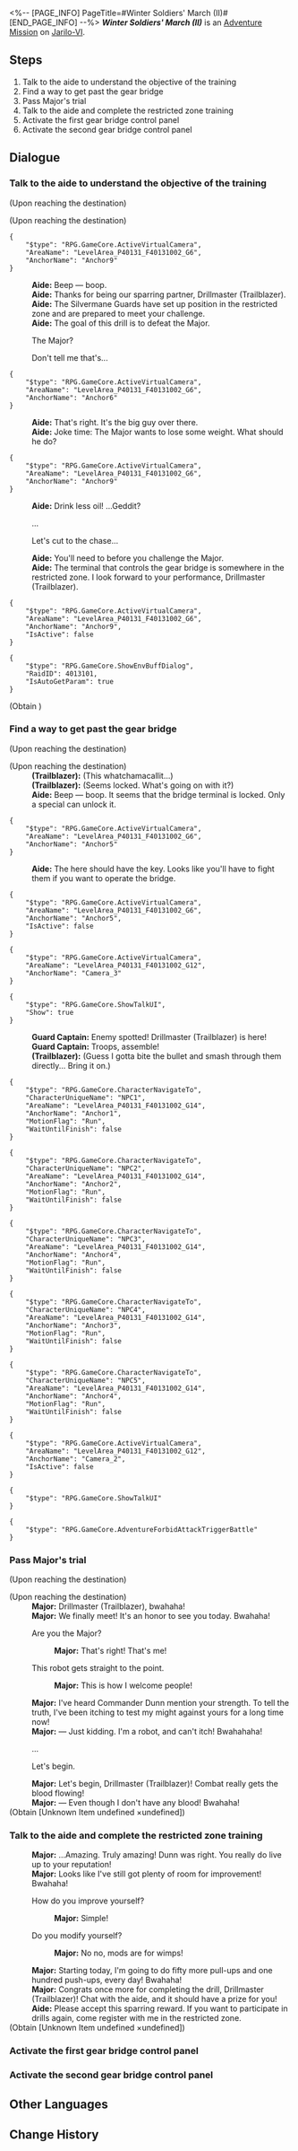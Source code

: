 <%-- [PAGE_INFO]
PageTitle=#Winter Soldiers' March (II)#
[END_PAGE_INFO] --%>
{{Stub|Dialogue.}}
{{Mission Infobox
|id            = 4071312
|title         = 
|image         = <!--Mission Winter Soldiers' March (II).png-->
|type          = Adventure
|event_name    = 
|chapter       = 
|requirements  = {{subst:void|<!--Unknown: {"Type":"Manual"}-->}}
|summary       = <!--official mission summary from Fate's Atlas-->
|characters    = Aide; Guard Captain; Major; Trailblazer
|startLocation = [[Jarilo-VI]] - [[Silvermane Guard Restricted Zone]]
|world         = Jarilo-VI
|area          = Silvermane Guard Restricted Zone
|prev          = 
|next          = 
|rewards       = 
}}
'''''Winter Soldiers' March (II)''''' is an [[Adventure Mission]] on [[Jarilo-VI]].

==Steps==
# Talk to the aide to understand the objective of the training
# Find a way to get past the gear bridge
# Pass Major's trial
# Talk to the aide and complete the restricted zone training
# Activate the first gear bridge control panel
# Activate the second gear bridge control panel

<!--
==Gameplay Notes==

--><!--
==Trial Character==

-->
==Dialogue==
{{Stub Dialogue}}

===Talk to the aide to understand the objective of the training{{subst:void|<!--407131201-->}}===
{{Mission Description|type=adventure|location=Silvermane Guard Restricted Zone|Once again, you join a joint training in the Silvermane Guard Restricted Zone.<br />Talk to the aide and get a sense of the objective of this training.}}
{{Dialogue Start}}
;(Upon reaching the destination)

;(Upon reaching the destination)
<pre>{
	"$type": "RPG.GameCore.ActiveVirtualCamera",
	"AreaName": "LevelArea_P40131_F40131002_G6",
	"AnchorName": "Anchor9"
}</pre>
:'''Aide:''' Beep &mdash; boop.
:'''Aide:''' Thanks for being our sparring partner, Drillmaster (Trailblazer).
:'''Aide:''' The Silvermane Guards have set up position in the restricted zone and are prepared to meet your challenge.
:'''Aide:''' The goal of this drill is to defeat the Major.
:{{DIcon}} The Major?
:{{DIcon}} Don't tell me that's...
<pre>{
	"$type": "RPG.GameCore.ActiveVirtualCamera",
	"AreaName": "LevelArea_P40131_F40131002_G6",
	"AnchorName": "Anchor6"
}</pre>
:'''Aide:''' That's right. It's the big guy over there.
:'''Aide:''' Joke time: The Major wants to lose some weight. What should he do?
<pre>{
	"$type": "RPG.GameCore.ActiveVirtualCamera",
	"AreaName": "LevelArea_P40131_F40131002_G6",
	"AnchorName": "Anchor9"
}</pre>
:'''Aide:''' Drink less oil! ...Geddit?
:{{DIcon}} ...
:{{DIcon}} Let's cut to the chase...
:'''Aide:''' You'll need to {{Color|keyword|nobold=1|configure the gear bridge to make a path}} before you challenge the Major.
:'''Aide:''' The terminal that controls the gear bridge is somewhere in the restricted zone. I look forward to your performance, Drillmaster (Trailblazer).
<pre>{
	"$type": "RPG.GameCore.ActiveVirtualCamera",
	"AreaName": "LevelArea_P40131_F40131002_G6",
	"AnchorName": "Anchor9",
	"IsActive": false
}</pre>
<pre>{
	"$type": "RPG.GameCore.ShowEnvBuffDialog",
	"RaidID": 4013101,
	"IsAutoGetParam": true
}</pre>

;(Obtain {{Item|Terminal Encryption Key|20|x=1}})
{{Dialogue End}}

===Find a way to get past the gear bridge{{subst:void|<!--407131202-->}}===
{{Mission Description|type=adventure|location=Silvermane Guard Restricted Zone|update|Once again, you join a joint training in the Silvermane Guard Restricted Zone.<br />The objective this time is to defeat a robot called Major. Find a way to get past the gear bridge in the restricted zone and locate Major.}}
{{Dialogue Start}}
;(Upon reaching the destination)

;(Upon reaching the destination)
:'''(Trailblazer):''' (This whatchamacallit...)
:'''(Trailblazer):''' (Seems locked. What's going on with it?)
:'''Aide:''' Beep &mdash; boop. It seems that the bridge terminal is locked. Only a special {{Color|keyword|nobold=1|terminal encryption key}} can unlock it.
<pre>{
	"$type": "RPG.GameCore.ActiveVirtualCamera",
	"AreaName": "LevelArea_P40131_F40131002_G6",
	"AnchorName": "Anchor5"
}</pre>
:'''Aide:''' The {{Color|keyword|nobold=1|Silvermane officers}} here should have the key. Looks like you'll have to fight them if you want to operate the bridge.
<pre>{
	"$type": "RPG.GameCore.ActiveVirtualCamera",
	"AreaName": "LevelArea_P40131_F40131002_G6",
	"AnchorName": "Anchor5",
	"IsActive": false
}</pre>
<pre>{
	"$type": "RPG.GameCore.ActiveVirtualCamera",
	"AreaName": "LevelArea_P40131_F40131002_G12",
	"AnchorName": "Camera_3"
}</pre>
<pre>{
	"$type": "RPG.GameCore.ShowTalkUI",
	"Show": true
}</pre>
:'''Guard Captain:''' Enemy spotted! Drillmaster (Trailblazer) is here!
:'''Guard Captain:''' Troops, assemble!
:'''(Trailblazer):''' (Guess I gotta bite the bullet and smash through them directly... Bring it on.)
<pre>{
	"$type": "RPG.GameCore.CharacterNavigateTo",
	"CharacterUniqueName": "NPC1",
	"AreaName": "LevelArea_P40131_F40131002_G14",
	"AnchorName": "Anchor1",
	"MotionFlag": "Run",
	"WaitUntilFinish": false
}</pre>
:<!--0.5-second delay-->
<pre>{
	"$type": "RPG.GameCore.CharacterNavigateTo",
	"CharacterUniqueName": "NPC2",
	"AreaName": "LevelArea_P40131_F40131002_G14",
	"AnchorName": "Anchor2",
	"MotionFlag": "Run",
	"WaitUntilFinish": false
}</pre>
:<!--0.5-second delay-->
<pre>{
	"$type": "RPG.GameCore.CharacterNavigateTo",
	"CharacterUniqueName": "NPC3",
	"AreaName": "LevelArea_P40131_F40131002_G14",
	"AnchorName": "Anchor4",
	"MotionFlag": "Run",
	"WaitUntilFinish": false
}</pre>
:<!--0.7-second delay-->
<pre>{
	"$type": "RPG.GameCore.CharacterNavigateTo",
	"CharacterUniqueName": "NPC4",
	"AreaName": "LevelArea_P40131_F40131002_G14",
	"AnchorName": "Anchor3",
	"MotionFlag": "Run",
	"WaitUntilFinish": false
}</pre>
:<!--0.7-second delay-->
<pre>{
	"$type": "RPG.GameCore.CharacterNavigateTo",
	"CharacterUniqueName": "NPC5",
	"AreaName": "LevelArea_P40131_F40131002_G14",
	"AnchorName": "Anchor4",
	"MotionFlag": "Run",
	"WaitUntilFinish": false
}</pre>
:<!--4-second delay-->
<pre>{
	"$type": "RPG.GameCore.ActiveVirtualCamera",
	"AreaName": "LevelArea_P40131_F40131002_G12",
	"AnchorName": "Camera_2",
	"IsActive": false
}</pre>
<pre>{
	"$type": "RPG.GameCore.ShowTalkUI"
}</pre>
<pre>{
	"$type": "RPG.GameCore.AdventureForbidAttackTriggerBattle"
}</pre>
{{Dialogue End}}

===Pass Major's trial{{subst:void|<!--407131204-->}}===
{{Mission Description|type=adventure|location=Silvermane Guard Restricted Zone|update|Once again, you join a joint training in the Silvermane Guard Restricted Zone.<br />The road to get past Major is already clear. Defeat Major to conclude the training.}}
{{Dialogue Start}}
;(Upon reaching the destination)

;(Upon reaching the destination)
:'''Major:''' Drillmaster (Trailblazer), bwahaha!
:'''Major:''' We finally meet! It's an honor to see you today. Bwahaha!
:{{DIcon}} Are you the Major?
::'''Major:''' That's right! That's me!
:{{DIcon}} This robot gets straight to the point.
::'''Major:''' This is how I welcome people!
:'''Major:''' I've heard Commander Dunn mention your strength. To tell the truth, I've been itching to test my might against yours for a long time now!
:'''Major:''' &mdash; Just kidding. I'm a robot, and can't itch! Bwahahaha!
:{{DIcon}} ...
:{{DIcon}} Let's begin.
:'''Major:''' Let's begin, Drillmaster (Trailblazer)! Combat really gets the blood flowing!
:'''Major:''' &mdash; Even though I don't have any blood! Bwahaha!
;(Obtain [Unknown Item undefined ×undefined])
{{Dialogue End}}

===Talk to the aide and complete the restricted zone training{{subst:void|<!--407131207-->}}===
{{Mission Description|type=adventure|location=Silvermane Guard Restricted Zone|update|You passed the restricted zone training once again.<br />Talk to the aide and collect your reward.}}
{{Dialogue Start}}
:'''Major:''' ...Amazing. Truly amazing! Dunn was right. You really do live up to your reputation!
:'''Major:''' Looks like I've still got plenty of room for improvement! Bwahaha!
:{{DIcon}} How do you improve yourself?
::'''Major:''' Simple!
:{{DIcon}} Do you modify yourself?
::'''Major:''' No no, mods are for wimps!
:'''Major:''' Starting today, I'm going to do fifty more pull-ups and one hundred push-ups, every day! Bwahaha!
:'''Major:''' Congrats once more for completing the drill, Drillmaster (Trailblazer)! Chat with the aide, and it should have a prize for you!
:'''Aide:''' Please accept this sparring reward. If you want to participate in drills again, come register with me in the restricted zone.
;(Obtain [Unknown Item undefined ×undefined])
{{Dialogue End}}

===Activate the first gear bridge control panel{{subst:void|<!--407131208-->}}===
{{Mission Description|type=adventure|location=Silvermane Guard Restricted Zone|update|Once again, you join a joint training in the Silvermane Guard Restricted Zone.<br />You find an encryption key. Use it to activate the control panel and control the gear bridge.}}
{{Dialogue Start}}
{{Dialogue End}}

===Activate the second gear bridge control panel{{subst:void|<!--407131209-->}}===
{{Dialogue Start}}
{{Dialogue End}}

==Other Languages==
{{Other Languages
|en   = Winter Soldiers' March (II)
|zhs  = 冬兵进行曲•其二
|zht  = 冬兵進行曲•其二
|ja   = 冬兵進行曲・その2
|ko   = 겨울 병사 행진곡•2
|es   = Marcha de los soldados invernales II
|fr   = Marche des soldats de l'hiver (II)
|ru   = Марш зимних солдат II
|th   = ลำนำทหารเหมันต์ 2
|vi   = Khúc Quân Hành Băng Giá-2
|de   = Marsch der Wintersoldaten (Teil 2)
|id   = Mars Tentara Musim Dingin (2)
|pt   = Marcha dos Soldados Invernais (II)
}}

==Change History==
{{Change History|1.0}}
